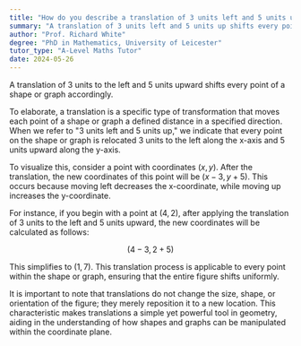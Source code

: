 ```yaml
---
title: "How do you describe a translation of 3 units left and 5 units up?"
summary: "A translation of 3 units left and 5 units up shifts every point 3 units left and 5 units up."
author: "Prof. Richard White"
degree: "PhD in Mathematics, University of Leicester"
tutor_type: "A-Level Maths Tutor"
date: 2024-05-26
---
```


A translation of 3 units to the left and 5 units upward shifts every point of a shape or graph accordingly.

To elaborate, a translation is a specific type of transformation that moves each point of a shape or graph a defined distance in a specified direction. When we refer to "3 units left and 5 units up," we indicate that every point on the shape or graph is relocated 3 units to the left along the x-axis and 5 units upward along the y-axis.

To visualize this, consider a point with coordinates $(x, y)$. After the translation, the new coordinates of this point will be $(x - 3, y + 5)$. This occurs because moving left decreases the x-coordinate, while moving up increases the y-coordinate.

For instance, if you begin with a point at $(4, 2)$, after applying the translation of 3 units to the left and 5 units upward, the new coordinates will be calculated as follows: 

$$(4 - 3, 2 + 5)$$

This simplifies to $(1, 7)$. This translation process is applicable to every point within the shape or graph, ensuring that the entire figure shifts uniformly.

It is important to note that translations do not change the size, shape, or orientation of the figure; they merely reposition it to a new location. This characteristic makes translations a simple yet powerful tool in geometry, aiding in the understanding of how shapes and graphs can be manipulated within the coordinate plane.
    